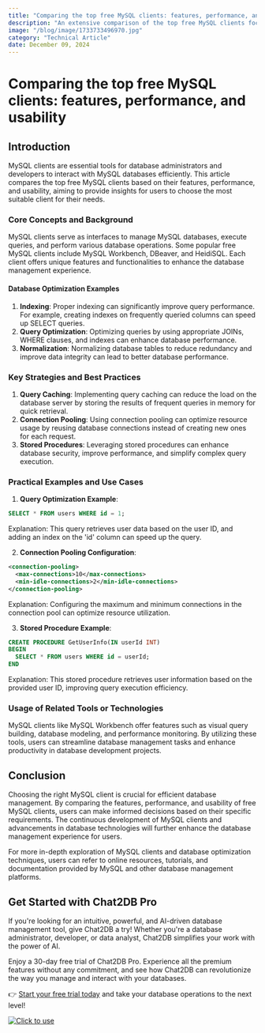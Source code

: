 ```yaml
---
title: "Comparing the top free MySQL clients: features, performance, and usability"
description: "An extensive comparison of the top free MySQL clients focusing on their features, performance, and usability to help users make informed choices."
image: "/blog/image/1733733496970.jpg"
category: "Technical Article"
date: December 09, 2024
---
```


# Comparing the top free MySQL clients: features, performance, and usability

## Introduction
MySQL clients are essential tools for database administrators and developers to interact with MySQL databases efficiently. This article compares the top free MySQL clients based on their features, performance, and usability, aiming to provide insights for users to choose the most suitable client for their needs.

### Core Concepts and Background
MySQL clients serve as interfaces to manage MySQL databases, execute queries, and perform various database operations. Some popular free MySQL clients include MySQL Workbench, DBeaver, and HeidiSQL. Each client offers unique features and functionalities to enhance the database management experience.

#### Database Optimization Examples
1. **Indexing**: Proper indexing can significantly improve query performance. For example, creating indexes on frequently queried columns can speed up SELECT queries.
2. **Query Optimization**: Optimizing queries by using appropriate JOINs, WHERE clauses, and indexes can enhance database performance.
3. **Normalization**: Normalizing database tables to reduce redundancy and improve data integrity can lead to better database performance.

### Key Strategies and Best Practices
1. **Query Caching**: Implementing query caching can reduce the load on the database server by storing the results of frequent queries in memory for quick retrieval.
2. **Connection Pooling**: Using connection pooling can optimize resource usage by reusing database connections instead of creating new ones for each request.
3. **Stored Procedures**: Leveraging stored procedures can enhance database security, improve performance, and simplify complex query execution.

### Practical Examples and Use Cases
1. **Query Optimization Example**:
```sql
SELECT * FROM users WHERE id = 1;
```
Explanation: This query retrieves user data based on the user ID, and adding an index on the 'id' column can speed up the query.

2. **Connection Pooling Configuration**:
```xml
<connection-pooling>
  <max-connections>10</max-connections>
  <min-idle-connections>2</min-idle-connections>
</connection-pooling>
```
Explanation: Configuring the maximum and minimum connections in the connection pool can optimize resource utilization.

3. **Stored Procedure Example**:
```sql
CREATE PROCEDURE GetUserInfo(IN userId INT)
BEGIN
  SELECT * FROM users WHERE id = userId;
END
```
Explanation: This stored procedure retrieves user information based on the provided user ID, improving query execution efficiency.

### Usage of Related Tools or Technologies
MySQL clients like MySQL Workbench offer features such as visual query building, database modeling, and performance monitoring. By utilizing these tools, users can streamline database management tasks and enhance productivity in database development projects.

## Conclusion
Choosing the right MySQL client is crucial for efficient database management. By comparing the features, performance, and usability of free MySQL clients, users can make informed decisions based on their specific requirements. The continuous development of MySQL clients and advancements in database technologies will further enhance the database management experience for users.

For more in-depth exploration of MySQL clients and database optimization techniques, users can refer to online resources, tutorials, and documentation provided by MySQL and other database management platforms.

## Get Started with Chat2DB Pro

If you're looking for an intuitive, powerful, and AI-driven database management tool, give Chat2DB a try! Whether you're a database administrator, developer, or data analyst, Chat2DB simplifies your work with the power of AI.

Enjoy a 30-day free trial of Chat2DB Pro. Experience all the premium features without any commitment, and see how Chat2DB can revolutionize the way you manage and interact with your databases.

👉 [Start your free trial today](https://chat2db.ai/pricing) and take your database operations to the next level!


[![Click to use](/image/blog/bg/chat2db.jpg)](https://chat2db.ai/)
